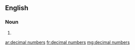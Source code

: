 ==English==

===Noun===
{{head|en}}

# {{plural of|decimal number}}

[[ar:decimal numbers]]
[[fr:decimal numbers]]
[[mg:decimal numbers]]